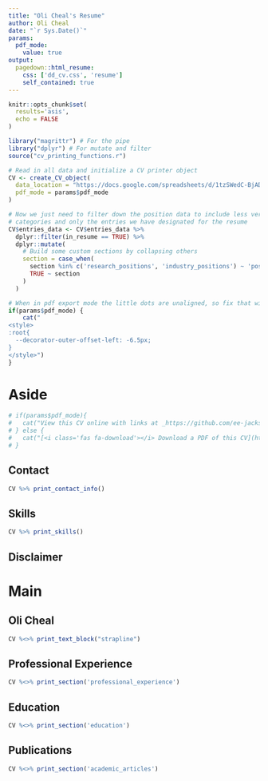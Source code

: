```yaml
---
title: "Oli Cheal's Resume"
author: Oli Cheal
date: "`r Sys.Date()`"
params:
  pdf_mode:
    value: true
output:
  pagedown::html_resume:
    css: ['dd_cv.css', 'resume']
    self_contained: true
---
```


```r
knitr::opts_chunk$set(
  results='asis', 
  echo = FALSE
)

library("magrittr") # For the pipe
library("dplyr") # For mutate and filter
source("cv_printing_functions.r")

# Read in all data and initialize a CV printer object
CV <- create_CV_object(
  data_location = "https://docs.google.com/spreadsheets/d/1tzSWedC-BjADADKH8Tv96YVZTIBohJ_zaRhTx2BYRTU/edit#gid=1247819769",
  pdf_mode = params$pdf_mode
)

# Now we just need to filter down the position data to include less verbose
# categories and only the entries we have designated for the resume
CV$entries_data <- CV$entries_data %>% 
  dplyr::filter(in_resume == TRUE) %>% 
  dplyr::mutate(
    # Build some custom sections by collapsing others
    section = case_when(
      section %in% c('research_positions', 'industry_positions') ~ 'positions', 
      TRUE ~ section
    )
  ) 

```


```r
# When in pdf export mode the little dots are unaligned, so fix that with some conditional CSS.
if(params$pdf_mode) {
    cat("
<style>
:root{
  --decorator-outer-offset-left: -6.5px;
}
</style>")
}
```


Aside
================================================================================

```r
# if(params$pdf_mode){
#   cat("View this CV online with links at _https://github.com/ee-jackson/cv_")
# } else {
#   cat("[<i class='fas fa-download'></i> Download a PDF of this CV](https://github.com/ee-jackson/cv.pdf)")
# }
```

Contact {#contact}
--------------------------------------------------------------------------------

```r
CV %>% print_contact_info()
```

Skills {#skills}
--------------------------------------------------------------------------------

```r
CV %>% print_skills()
```


Disclaimer {#disclaimer}
--------------------------------------------------------------------------------

<!-- Made with the R package [**pagedown**](https://github.com/rstudio/pagedown).  -->

<!-- The source code is available [on github.com/ee-jackson/cv](https://github.com/ee-jackson/cv). -->

<!-- Last updated on `r Sys.Date()` -->



Main
================================================================================

Oli Cheal {#title}
--------------------------------------------------------------------------------

```r
CV %<>% print_text_block("strapline")
```

Professional Experience {data-icon=briefcase}
--------------------------------------------------------------------------------

```r
CV %<>% print_section('professional_experience')
```


Education {data-icon=graduation-cap data-concise=true}
--------------------------------------------------------------------------------

```r
CV %<>% print_section('education')
```


Publications {data-icon=book}
--------------------------------------------------------------------------------

```r
CV %<>% print_section('academic_articles')
```
